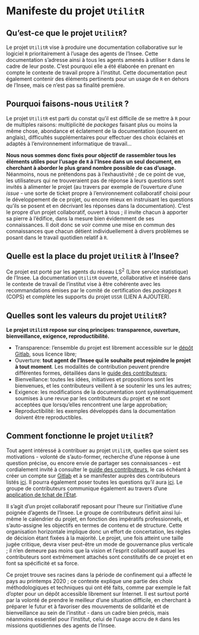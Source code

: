 # Manifeste du projet `UtilitR`

## Qu'est-ce que le projet `UtilitR`?

Le projet `UtilitR` vise à produire une documentation collaborative sur le logiciel `R` prioritairement à l'usage des agents de l'Insee. Cette documentation s'adresse ainsi à tous les agents amenés à utiliser `R` dans le cadre de leur poste. C'est pourquoi elle a été élaborée en prenant en compte le contexte de travail propre à l'institut. Cette documentation peut également contenir des éléments pertinents pour un usage de `R` en dehors de l'Insee, mais ce n'est pas sa finalité première.

## Pourquoi faisons-nous `UtilitR` ?

Le projet `UtilitR` est parti du constat qu'il est difficile de se mettre à `R` pour de multiples raisons: multiplicité de _packages_ faisant plus ou moins la même chose, abondance et éclatement de la documentation (souvent en anglais), difficultés supplémentaires pour effectuer des choix éclairés et adaptés à l'environnement informatique de travail...

**Nous nous sommes donc fixés pour objectif de rassembler tous les éléments utiles pour l'usage de `R` à l'Insee dans un seul document, en cherchant à aborder le plus grand nombre possible de cas d'usage.** Néanmoins, nous ne prétendons pas à l'exhaustivité ; de ce point de vue, les utilisateurs qui ne trouveraient pas de réponse à leurs questions sont invités à alimenter le projet (au travers par exemple de l'ouverture d'une _issue_ - une sorte de ticket propre à l'environnement collaboratif choisi pour le développement de ce projet, ou encore mieux en instruisant les questions qu'ils se posent et en décrivant les réponses dans la documentation). C'est le propre d'un projet collaboratif, ouvert à tous ; il invite chacun à apporter sa pierre à l'édifice, dans la mesure bien évidemment de ses connaissances. Il doit donc se voir comme une mise en commun des connaissances que chacun détient individuellement à divers problèmes se posant dans le travail quotidien relatif à `R`.

## Quelle est la place du projet `UtilitR` à l'Insee?

Ce projet est porté par les agents du réseau LS<sup>2</sup> (Libre service statistique) de l'Insee. La documentation `UtilitR` ouverte, collaborative et insérée dans le contexte de travail de l'institut vise à être cohérente avec les recommandations émises par le comité de certification des _packages_ `R` (COPS) et complète les supports du projet `USSR` (LIEN A AJOUTER).

## Quelles sont les valeurs du projet `UtilitR`?

**Le projet `UtilitR` repose sur cinq principes: transparence, ouverture, bienveillance, exigence, reproductibilité.**

- Transparence: l'ensemble du projet est librement accessible sur le [dépôt Gitlab](https://gitlab.com/linogaliana/documentationR), sous licence libre;
- Ouverture: **tout agent de l'Insee qui le souhaite peut rejoindre le projet à tout moment**. Les modalités de contribution peuvent prendre différentes formes, détaillées dans le [guide des contributeurs](CONTRIBUTING.md);
- Bienveillance: toutes les idées, initiatives et propositions sont les bienvenues, et les contributeurs veillent à se soutenir les uns les autres;
- Exigence: les modifications de la documentation sont systématiquement soumises à une revue par les contributeurs du projet et ne sont acceptées que lorsqu'elles rencontrent une large approbation;
- Reproductibilité: les exemples développés dans la documentation doivent être reproductibles. 

## Comment fonctionne le projet `UtilitR`?

Tout agent intéressé à contribuer au projet `UtilitR`, quelles que soient ses motivations - volonté de s'auto-former, recherche d'une réponse à une question précise, ou encore envie de partager ses connaissances - est cordialement invité à consulter le [guide des contributeurs](CONTRIBUTING.md), le cas échéant à créer un compte sur [Gitlab](https://gitlab.com) et à se manifester auprès des contributeurs listés [ici](https://gitlab.com/linogaliana/documentationR/-/project_members). Il pourra également poser toutes les questions qu'il aura [ici](https://gitlab.com/linogaliana/documentationR/-/issues). Le groupe de contributeurs communique également au travers d'une [application de tchat de l'État](www.tchap.gouv.fr).

Il s'agit d'un projet collaboratif reposant pour l'heure sur l'initiative d'une poignée d'agents de l'Insee. Le groupe de contributeurs définit ainsi lui-même le calendrier du projet, en fonction des impératifs professionnels, et s'auto-assigne les objectifs en termes de contenu et de structure. Cette organisation horizontale implique donc un effort de concertation, les règles de décision étant fixées à la majorité. Le projet, une fois atteint une taille jugée critique, devra viser peut-être un mode de gouvernance plus verticale ; il n'en demeure pas moins que la vision et l'esprit collaboratif auquel les contributeurs sont extrêmement attachés sont constitutifs de ce projet et en font sa spécificité et sa force.

Ce projet trouve ses racines dans la période de confinement qui a affecté le pays au printemps 2020 ; ce contexte explique une partie des choix méthodologiques et techniques qui ont été faits, comme par exemple le fait d'opter pour un dépôt accessible librement sur Internet. Il est surtout porté par la volonté de prendre le meilleur d'une situation difficile, en cherchant à préparer le futur et à favoriser des mouvements de solidarité et de bienveillance au sein de l'institut - dans un cadre bien précis, mais néanmoins essentiel pour l'institut, celui de l'usage accru de `R` dans les missions quotidiennes des agents de l'Insee.
